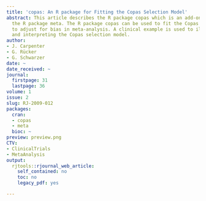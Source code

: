 ```yaml
---
title: 'copas: An R package for Fitting the Copas Selection Model'
abstract: This article describes the R package copas which is an add-on package to
  the R package meta. The R package copas can be used to fit the Copas selection model
  to adjust for bias in meta-analysis. A clinical example is used to illustrate fitting
  and interpreting the Copas selection model.
author:
- J. Carpenter
- G. Rücker
- G. Schwarzer
date: ~
date_received: ~
journal:
  firstpage: 31
  lastpage: 36
volume: 1
issue: 2
slug: RJ-2009-012
packages:
  cran:
  - copas
  - meta
  bioc: ~
preview: preview.png
CTV:
- ClinicalTrials
- MetaAnalysis
output:
  rjtools::rjournal_web_article:
    self_contained: no
    toc: no
    legacy_pdf: yes

---
```

